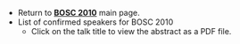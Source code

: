 * Return to '''[[BOSC_2010 | BOSC 2010]]''' main page.
* List of confirmed speakers for BOSC 2010
** Click on the talk title to view the abstract as a PDF file.
<!--* Click '''[[Media:BOSC2009_program_20090601.pdf | here]]''' to download full program in PDF format (2 MB).
* Important '''[[BOSC_2009#Information_for_Speakers | Information for Speakers]]'''-->